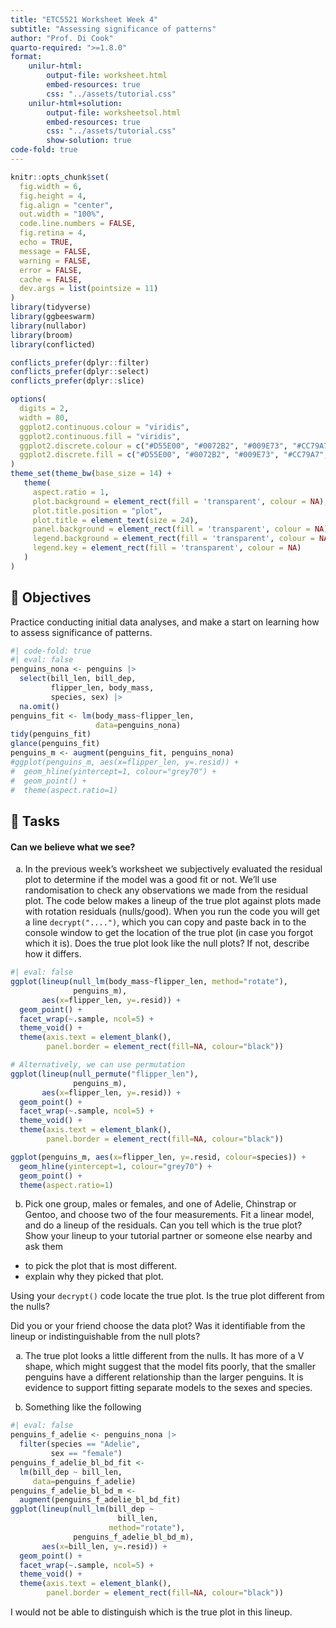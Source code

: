 ```yaml
---
title: "ETC5521 Worksheet Week 4"
subtitle: "Assessing significance of patterns"
author: "Prof. Di Cook"
quarto-required: ">=1.8.0"
format:
    unilur-html:
        output-file: worksheet.html
        embed-resources: true
        css: "../assets/tutorial.css"
    unilur-html+solution:
        output-file: worksheetsol.html
        embed-resources: true
        css: "../assets/tutorial.css"
        show-solution: true
code-fold: true
---
```


```r
knitr::opts_chunk$set(
  fig.width = 6,
  fig.height = 4,
  fig.align = "center",
  out.width = "100%",
  code.line.numbers = FALSE,
  fig.retina = 4,
  echo = TRUE,
  message = FALSE,
  warning = FALSE,
  error = FALSE,
  cache = FALSE,
  dev.args = list(pointsize = 11)
)
library(tidyverse)
library(ggbeeswarm)
library(nullabor)
library(broom)
library(conflicted)

conflicts_prefer(dplyr::filter)
conflicts_prefer(dplyr::select)
conflicts_prefer(dplyr::slice)

options(
  digits = 2,
  width = 80,
  ggplot2.continuous.colour = "viridis",
  ggplot2.continuous.fill = "viridis",
  ggplot2.discrete.colour = c("#D55E00", "#0072B2", "#009E73", "#CC79A7", "#E69F00", "#56B4E9", "#F0E442"),
  ggplot2.discrete.fill = c("#D55E00", "#0072B2", "#009E73", "#CC79A7", "#E69F00", "#56B4E9", "#F0E442")
)
theme_set(theme_bw(base_size = 14) +
   theme(
     aspect.ratio = 1,
     plot.background = element_rect(fill = 'transparent', colour = NA),
     plot.title.position = "plot",
     plot.title = element_text(size = 24),
     panel.background = element_rect(fill = 'transparent', colour = NA),
     legend.background = element_rect(fill = 'transparent', colour = NA),
     legend.key = element_rect(fill = 'transparent', colour = NA)
   )
)
```

## 🎯 Objectives

Practice conducting initial data analyses, and make a start on learning how to assess significance of patterns. 

```r
#| code-fold: true
#| eval: false
penguins_nona <- penguins |>
  select(bill_len, bill_dep, 
         flipper_len, body_mass, 
         species, sex) |>
  na.omit()
penguins_fit <- lm(body_mass~flipper_len,
                   data=penguins_nona)
tidy(penguins_fit)
glance(penguins_fit)
penguins_m <- augment(penguins_fit, penguins_nona)
#ggplot(penguins_m, aes(x=flipper_len, y=.resid)) +
#  geom_hline(yintercept=1, colour="grey70") +
#  geom_point() +
#  theme(aspect.ratio=1)
```

## 🧩 Tasks 

#### Can we believe what we see?

a. In the previous week's worksheet we subjectively evaluated the residual plot to determine if the model was a good fit or not. We'll use randomisation to check any observations we made from the residual plot. The code below makes a lineup of the true plot against plots made with rotation residuals (nulls/good). When you run the code you will get a line `decrypt("....")`, which you can copy and paste back in to the console window to get the location of the true plot (in case you forgot which it is). Does the true plot look like the null plots? If not, describe how it differs.

```r
#| eval: false
ggplot(lineup(null_lm(body_mass~flipper_len, method="rotate"),
              penguins_m),
       aes(x=flipper_len, y=.resid)) +
  geom_point() +
  facet_wrap(~.sample, ncol=5) +
  theme_void() +
  theme(axis.text = element_blank(), 
        panel.border = element_rect(fill=NA, colour="black"))

# Alternatively, we can use permutation
ggplot(lineup(null_permute("flipper_len"),
              penguins_m),
       aes(x=flipper_len, y=.resid)) +
  geom_point() +
  facet_wrap(~.sample, ncol=5) +
  theme_void() +
  theme(axis.text = element_blank(), 
        panel.border = element_rect(fill=NA, colour="black"))

ggplot(penguins_m, aes(x=flipper_len, y=.resid, colour=species)) +
  geom_hline(yintercept=1, colour="grey70") +
  geom_point() +
  theme(aspect.ratio=1)

```

b. Pick one group, males or females, and one of Adelie, Chinstrap or Gentoo, and choose two of the four measurements. Fit a linear model, and do a lineup of the residuals. Can you tell which is the true plot? Show your lineup to your tutorial partner or someone else nearby and ask them 

 - to pick the plot that is most different.
 - explain why they picked that plot.
 
Using your `decrypt()` code locate the true plot. Is the true plot different from the nulls?

Did you or your friend choose the data plot? Was it identifiable from the lineup or indistinguishable from the null plots?

::: unilur-solution
a. The true plot looks a little different from the nulls. It has more of a V shape, which might suggest that the model fits poorly, that the smaller penguins have a different relationship than the larger penguins. It is evidence to support fitting separate models to the sexes and species.

b. Something like the following

```r
#| eval: false
penguins_f_adelie <- penguins_nona |>
  filter(species == "Adelie",
         sex == "female")
penguins_f_adelie_bl_bd_fit <- 
  lm(bill_dep ~ bill_len,
     data=penguins_f_adelie)
penguins_f_adelie_bl_bd_m <-
  augment(penguins_f_adelie_bl_bd_fit)
ggplot(lineup(null_lm(bill_dep ~ 
                        bill_len,
                      method="rotate"),
              penguins_f_adelie_bl_bd_m),
       aes(x=bill_len, y=.resid)) +
  geom_point() +
  facet_wrap(~.sample, ncol=5) +
  theme_void() +
  theme(axis.text = element_blank(), 
        panel.border = element_rect(fill=NA, colour="black"))
```

I would not be able to distinguish which is the true plot in this lineup.

:::

